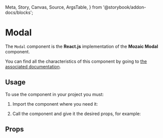   Meta,
  Story,
  Canvas,
  Source,
  ArgsTable,
} from '@storybook/addon-docs/blocks';

<Meta title="Modal" component={Modal} />

# Modal

The `Modal` component is the **React.js** implementation of the **Mozaic Modal** component.

You can find all the characteristics of this component by going to [the associated documentation](https://mozaic.adeo.cloud/Components/Modal/).

## Usage

To use the component in your project you must:

1. Import the component where you need it:

<Source
  language="javascript"
  code="import { Modal } from 'bigfish-wms--mozaic-react';"
/>

2. Call the component and give it the desired props, for example:

<Canvas withSource="open">
  <Story id="modal--modal-story" />
</Canvas>


## Props

<ArgsTable of={Modal} />
